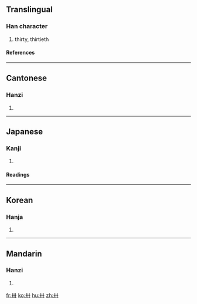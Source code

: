==Translingual==
===Han character===
{{Han char|rad=十|as=02|sn=4|four=4400<sub>0</sub>|canj=廿十 (TJ)}}
# thirty, thirtieth
====References====
{{Han ref|kx=0156.010|dkj=02700|dj=0353.020|hdz=10059.030|uh=5345|ud=21317|bh=A4CA|bd=42186}}
----
==Cantonese==
===Hanzi===
{{yue-hanzi|jyut=|y=sa1}}
# {{defn|Cantonese}}
----
==Japanese==
===Kanji===
{{ja-kanji|grade=|rs=十02}}
# {{defn|Japanese}} 
====Readings====
{{ja-readings|on=[[そう]] (sō)|kun=[[さんじゅう]] (sanjuu)}}
----
==Korean==
===Hanja===
{{ko-hanja|hangeul=삽|rv=sap|mr=sap}}
# {{defn|Korean}}
----
==Mandarin==
===Hanzi===
{{cmn-hanzi|pin=[[sà]] (sa4)|wg=sa<sup>4</sup>}}
# {{defn|Mandarin}}

[[fr:卅]]
[[ko:卅]]
[[hu:卅]]
[[zh:卅]]